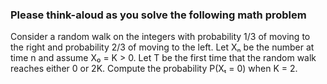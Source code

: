 ### Please think-aloud as you solve the following math problem

Consider a random walk on the integers with probability 1/3 of moving to the right and probability 2/3 of moving to the left. Let Xₙ be the number at time n and assume X₀ = K > 0. Let T be the first time that the random walk reaches either 0 or 2K. Compute the probability P(Xₜ = 0) when K = 2.
